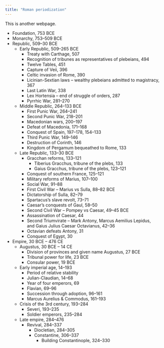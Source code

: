 ```yaml
---
title: "Roman periodization"
---
```


This is another webpage.

- Foundation, 753 BCE
- Monarchy, 753–509 BCE
- Republic, 509–30 BCE
	- Early Republic, 509–265 BCE
		- Treaty with Carthage, 507
		- Recognition of tribunes as representatives of plebeians, 494
		- Twelve Tables, 451
		- Capture of Veii, 396
		- Celtic invasion of Rome, 390
		- Licinian-Sextian laws – wealthy plebeians admitted to magistracy, 367
		- Last Latin War, 338
		- Lex Hortensia – end of struggle of orders, 287
		- Pyrrhic War, 281–270
	- Middle Republic, 264–133 BCE
		- First Punic War, 264–241
		- Second Punic War, 218–201
		- Macedonian wars, 200–197
		- Defeat of Macedonia, 171–168
		- Conquest of Spain, 197–178, 154–133
		- Third Punic War, 149–146
		- Destruction of Corinth, 146
		- Kingdom of Pergamum bequeathed to Rome, 133
	- Late Republic, 133–30 BCE
		- Gracchan reforms, 133–121
			- Tiberius Gracchus, tribune of the plebs, 133
			- Gaius Gracchus, tribune of the plebs, 123–121
		- Conquest of southern France, 125–121
		- Military reforms of Marius, 107–100
		- Social War, 91–88
		- First Civil War – Marius vs Sulla, 88–82 BCE
		- Dictatorship of Sulla, 82–79
		- Spartacus's slave revolt, 73–71
		- Caesar's conquests of Gaul, 58–50
		- Second Civil War – Pompey vs Caesar, 49–45 BCE
		- Assassination of Caesar, 44
		- Second Triumvirate – Mark Antony, Marcus Aemilius Lepidus, and Gaius Julius Caesar Octavianus, 42–36
		- Octavian defeats Antony, 31
		- Conquest of Egypt, 30
- Empire, 30 BCE – 476 CE
	- Augustus, 30 BCE – 14 CE
		- Division of provinces and given name Augustus, 27 BCE
		- Tribunal power for life, 23 BCE
		- Consular power, 19 BCE
	- Early imperial age, 14–193
		- Period of relative stability
		- Julian-Claudian, 14–68
		- Year of four emperors, 69
		- Flavian, 69–96
		- Succession through adoption, 96–161
		- Marcus Aurelius & Commodus, 161–193
	- Crisis of the 3rd century, 193–284
		- Severi, 193–235
		- Soldier emperors, 235–284
	- Late empire, 284–476
		- Revival, 284–337
			- Diocletian, 284–305
			- Constantine, 306–337
				- Building Constantinople, 324–330
